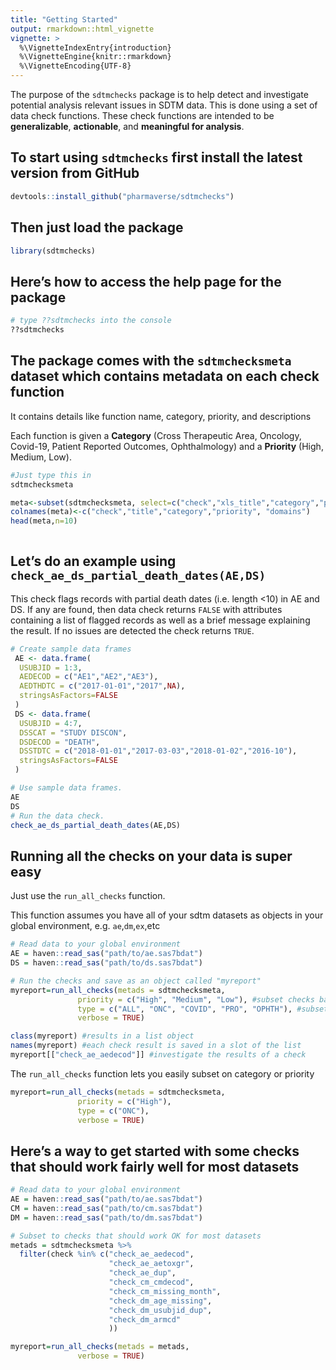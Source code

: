 ```yaml
---
title: "Getting Started"
output: rmarkdown::html_vignette
vignette: >
  %\VignetteIndexEntry{introduction}
  %\VignetteEngine{knitr::rmarkdown}
  %\VignetteEncoding{UTF-8}
---
```



The purpose of the `sdtmchecks` package is to help detect and investigate potential analysis relevant issues in SDTM data. This is done using a set of data check functions. These check functions are intended to be **generalizable**, **actionable**, and **meaningful for analysis**.

## To start using `sdtmchecks` first install the latest version from GitHub
```r
devtools::install_github("pharmaverse/sdtmchecks")
```

## Then just load the package
```r
library(sdtmchecks) 
```

## Here's how to access the help page for the package
```r
# type ??sdtmchecks into the console
??sdtmchecks 
``` 
 
## The package comes with the `sdtmchecksmeta` dataset which contains metadata on each check function

It contains details like function name, category, priority, and descriptions

Each function is given a **Category** (Cross Therapeutic Area, Oncology, Covid-19, Patient Reported Outcomes, Ophthalmology) and a **Priority** (High, Medium, Low).

```r
#Just type this in
sdtmchecksmeta
```

```r
meta<-subset(sdtmchecksmeta, select=c("check","xls_title","category","priority","domains"))
colnames(meta)<-c("check","title","category","priority", "domains")
head(meta,n=10)
    
``` 


## Let's do an example using `check_ae_ds_partial_death_dates(AE,DS)`

This check flags records with partial death dates (i.e. length <10) in AE and DS. If any are found, then data check returns `FALSE` with attributes containing a list of flagged records as well as a brief message explaining the result. If no issues are detected the check returns `TRUE`.

```r
# Create sample data frames
 AE <- data.frame(
  USUBJID = 1:3,
  AEDECOD = c("AE1","AE2","AE3"),
  AEDTHDTC = c("2017-01-01","2017",NA),
  stringsAsFactors=FALSE
 )
 DS <- data.frame(
  USUBJID = 4:7,
  DSSCAT = "STUDY DISCON", 
  DSDECOD = "DEATH",
  DSSTDTC = c("2018-01-01","2017-03-03","2018-01-02","2016-10"),
  stringsAsFactors=FALSE
 )
``` 

```r
# Use sample data frames.
AE
DS
# Run the data check.
check_ae_ds_partial_death_dates(AE,DS)
```  

## Running all the checks on your data is super easy

Just use the `run_all_checks` function.

This function assumes you have all of your sdtm datasets as objects in your global environment, e.g. `ae`,`dm`,`ex`,etc

```r

# Read data to your global environment
AE = haven::read_sas("path/to/ae.sas7bdat")
DS = haven::read_sas("path/to/ds.sas7bdat")

# Run the checks and save as an object called "myreport"
myreport=run_all_checks(metads = sdtmchecksmeta,
               priority = c("High", "Medium", "Low"), #subset checks based on priority
               type = c("ALL", "ONC", "COVID", "PRO", "OPHTH"), #subset checks based category
               verbose = TRUE)

class(myreport) #results in a list object
names(myreport) #each check result is saved in a slot of the list
myreport[["check_ae_aedecod"]] #investigate the results of a check
``` 


The `run_all_checks` function lets you easily subset on category or priority

```r

myreport=run_all_checks(metads = sdtmchecksmeta,
               priority = c("High"),
               type = c("ONC"),
               verbose = TRUE)
``` 

## Here's a way to get started with some checks that should work fairly well for most datasets

```r

# Read data to your global environment
AE = haven::read_sas("path/to/ae.sas7bdat")
CM = haven::read_sas("path/to/cm.sas7bdat")
DM = haven::read_sas("path/to/dm.sas7bdat")

# Subset to checks that should work OK for most datasets
metads = sdtmchecksmeta %>%
  filter(check %in% c("check_ae_aedecod",
                      "check_ae_aetoxgr",
                      "check_ae_dup",
                      "check_cm_cmdecod",
                      "check_cm_missing_month",
                      "check_dm_age_missing",
                      "check_dm_usubjid_dup",
                      "check_dm_armcd"
                      ))

myreport=run_all_checks(metads = metads,
               verbose = TRUE)
``` 
